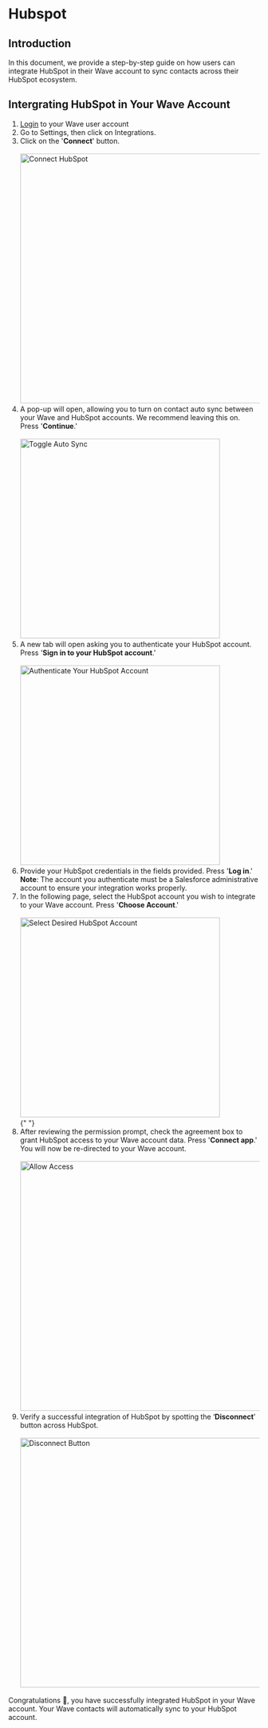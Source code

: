 
# Hubspot

## Introduction

In this document, we provide a step-by-step guide on how users can integrate HubSpot in their Wave account to sync contacts across their HubSpot ecosystem.

## Intergrating HubSpot in Your Wave Account

1.  [Login](https://app.wavecnct.com/login) to your Wave user account
2.  Go to Settings, then click on Integrations.
3.  Click on the '**Connect**' button.<br /><br />
    <img src="/platform/integrations/hubspot/connect-hubspot.png" alt="Connect HubSpot" width="500px" />
    <br />
4.  A pop-up will open, allowing you to turn on contact auto sync between your Wave and HubSpot accounts. We recommend leaving this on. Press '**Continue**.'<br /><br />
    <img src="/platform/integrations/hubspot/hubspot-auto-sync-contacts.png" alt="Toggle Auto Sync" width="400px" />
    <br />
5.  A new tab will open asking you to authenticate your HubSpot account. Press '**Sign in to your HubSpot account**.'<br /><br />
    <img
      src="/platform/integrations/hubspot/authenticate-hubspot.png"
      alt="Authenticate Your HubSpot Account"
      width="400px"
    />
    <br />
6.  Provide your HubSpot credentials in the fields provided. Press '**Log in**.'
    <Callout type="info">
      **Note**: The account you authenticate must be a Salesforce administrative account to ensure your integration
      works properly.
    </Callout>
    <br />
7.  In the following page, select the HubSpot account you wish to integrate to your Wave account. Press '**Choose Account**.'<br /><br />
    <img
      src="/platform/integrations/hubspot/hubspot-choose-account.png"
      alt="Select Desired HubSpot Account"
      width="400px"
    />
    <br />{" "}
8.  After reviewing the permission prompt, check the agreement box to grant HubSpot access to your Wave account data. Press '**Connect app**.' You will now be re-directed to your Wave account.<br /><br />
    <img src="/hubspot-allow-access.png" alt="Allow Access" width="500px" />
    <br />
9.  Verify a successful integration of HubSpot by spotting the ‘**Disconnect**’ button across HubSpot.<br /> <br />
    <img src="/platform/integrations/hubspot/disconnect-hubspot.png" alt="Disconnect Button" width="500px" />
    <br />

Congratulations 🎉, you have successfully integrated HubSpot in your Wave account. Your Wave contacts will automatically sync to your HubSpot account.
